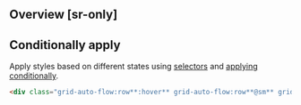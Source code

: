 ## Overview [sr-only]
<Overview/>

## Conditionally apply
Apply styles based on different states using [selectors](/guide/state-selectors) and [applying conditionally](/guide/applying-conditionally).
```html
<div class="grid-auto-flow:row**:hover** grid-auto-flow:row**@sm** grid-auto-flow:row**@dark** grid-auto-flow:row**@print**">…</div>
```


